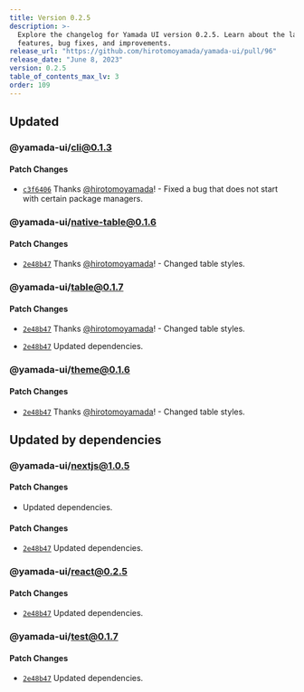 ```yaml
---
title: Version 0.2.5
description: >-
  Explore the changelog for Yamada UI version 0.2.5. Learn about the latest
  features, bug fixes, and improvements.
release_url: "https://github.com/hirotomoyamada/yamada-ui/pull/96"
release_date: "June 8, 2023"
version: 0.2.5
table_of_contents_max_lv: 3
order: 109
---
```


## Updated

### @yamada-ui/cli@0.1.3

#### Patch Changes

- [`c3f6406`](https://github.com/hirotomoyamada/yamada-ui/commit/c3f6406f2d1483bd3f1c3f8dac90650ccaee16bf) Thanks [@hirotomoyamada](https://github.com/hirotomoyamada)! - Fixed a bug that does not start with certain package managers.

### @yamada-ui/native-table@0.1.6

#### Patch Changes

- [`2e48b47`](https://github.com/hirotomoyamada/yamada-ui/commit/2e48b4743186263a9d8f2f8442575b7a59df9ca8) Thanks [@hirotomoyamada](https://github.com/hirotomoyamada)! - Changed table styles.

### @yamada-ui/table@0.1.7

#### Patch Changes

- [`2e48b47`](https://github.com/hirotomoyamada/yamada-ui/commit/2e48b4743186263a9d8f2f8442575b7a59df9ca8) Thanks [@hirotomoyamada](https://github.com/hirotomoyamada)! - Changed table styles.

- [`2e48b47`](https://github.com/hirotomoyamada/yamada-ui/commit/2e48b4743186263a9d8f2f8442575b7a59df9ca8) Updated dependencies.

### @yamada-ui/theme@0.1.6

#### Patch Changes

- [`2e48b47`](https://github.com/hirotomoyamada/yamada-ui/commit/2e48b4743186263a9d8f2f8442575b7a59df9ca8) Thanks [@hirotomoyamada](https://github.com/hirotomoyamada)! - Changed table styles.

## Updated by dependencies

### @yamada-ui/nextjs@1.0.5

#### Patch Changes

- Updated dependencies.

#### Patch Changes

- [`2e48b47`](https://github.com/hirotomoyamada/yamada-ui/commit/2e48b4743186263a9d8f2f8442575b7a59df9ca8) Updated dependencies.

### @yamada-ui/react@0.2.5

#### Patch Changes

- [`2e48b47`](https://github.com/hirotomoyamada/yamada-ui/commit/2e48b4743186263a9d8f2f8442575b7a59df9ca8) Updated dependencies.

### @yamada-ui/test@0.1.7

#### Patch Changes

- [`2e48b47`](https://github.com/hirotomoyamada/yamada-ui/commit/2e48b4743186263a9d8f2f8442575b7a59df9ca8) Updated dependencies.
